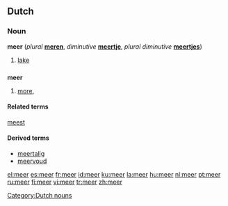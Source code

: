 {{see|Meer}}

==Dutch==

===Noun===
'''meer''' {{n}} (''plural'' '''[[meren]]''', ''diminutive'' '''[[meertje]]''', ''plural diminutive'' '''[[meertjes]]''')

# [[lake]]

==={{numeral|Dutch}}===
'''meer'''

# [[more]], {{comparative of|[[veel]]|lang=Dutch|POS=numeral}}

====Related terms====
[[meest]]

====Derived terms====
* [[meertalig]]
* [[meervoud]]

[[Category:Dutch nouns]]

[[el:meer]]
[[es:meer]]
[[fr:meer]]
[[id:meer]]
[[ku:meer]]
[[la:meer]]
[[hu:meer]]
[[nl:meer]]
[[pt:meer]]
[[ru:meer]]
[[fi:meer]]
[[vi:meer]]
[[tr:meer]]
[[zh:meer]]